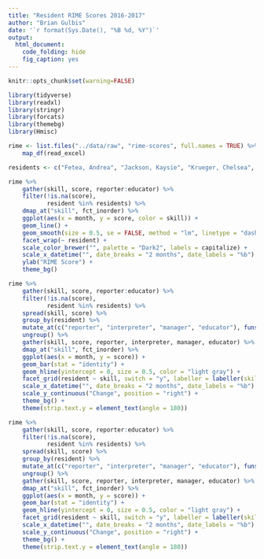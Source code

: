 ```yaml
---
title: "Resident RIME Scores 2016-2017"
author: "Brian Gulbis"
date: '`r format(Sys.Date(), "%B %d, %Y")`'
output: 
  html_document:
    code_folding: hide
    fig_caption: yes
---
```


```r
knitr::opts_chunk$set(warning=FALSE)
```

```r
library(tidyverse)
library(readxl)
library(stringr)
library(forcats)
library(themebg)
library(Hmisc)

rime <- list.files("../data/raw", "rime-scores", full.names = TRUE) %>%
    map_df(read_excel) 

residents <- c("Fetea, Andrea", "Jackson, Kaysie", "Krueger, Chelsea", "Kusey, Kathleen", "Moore, Megan", "Raduzycki, Tyler")
```

```r
rime %>%
    gather(skill, score, reporter:educator) %>%
    filter(!is.na(score),
           resident %in% residents) %>%
    dmap_at("skill", fct_inorder) %>%
    ggplot(aes(x = month, y = score, color = skill)) +
    geom_line() +
    geom_smooth(size = 0.5, se = FALSE, method = "lm", linetype = "dashed") +
    facet_wrap(~ resident) +
    scale_color_brewer("", palette = "Dark2", labels = capitalize) +
    scale_x_datetime("", date_breaks = "2 months", date_labels = "%b") +
    ylab("RIME Score") +
    theme_bg() 
```

```r
rime %>%
    gather(skill, score, reporter:educator) %>%
    filter(!is.na(score),
           resident %in% residents) %>%
    spread(skill, score) %>%
    group_by(resident) %>%
    mutate_at(c("reporter", "interpreter", "manager", "educator"), funs(. - lag(.))) %>%
    ungroup() %>%
    gather(skill, score, reporter, interpreter, manager, educator) %>%
    dmap_at("skill", fct_inorder) %>%
    ggplot(aes(x = month, y = score)) +
    geom_bar(stat = "identity") +
    geom_hline(yintercept = 0, size = 0.5, color = "light gray") +
    facet_grid(resident ~ skill, switch = "y", labeller = labeller(skill = capitalize)) +
    scale_x_datetime("", date_breaks = "2 months", date_labels = "%b") +
    scale_y_continuous("Change", position = "right") +
    theme_bg() +
    theme(strip.text.y = element_text(angle = 180))
```

```r
rime %>%
    gather(skill, score, reporter:educator) %>%
    filter(!is.na(score),
           resident %in% residents) %>%
    spread(skill, score) %>%
    group_by(resident) %>%
    mutate_at(c("reporter", "interpreter", "manager", "educator"), funs(. - first(.))) %>%
    ungroup() %>%
    gather(skill, score, reporter, interpreter, manager, educator) %>%
    dmap_at("skill", fct_inorder) %>%
    ggplot(aes(x = month, y = score)) +
    geom_bar(stat = "identity") +
    geom_hline(yintercept = 0, size = 0.5, color = "light gray") +
    facet_grid(resident ~ skill, switch = "y", labeller = labeller(skill = capitalize)) +
    scale_x_datetime("", date_breaks = "2 months", date_labels = "%b") +
    scale_y_continuous("Change", position = "right") +
    theme_bg() +
    theme(strip.text.y = element_text(angle = 180))
```
